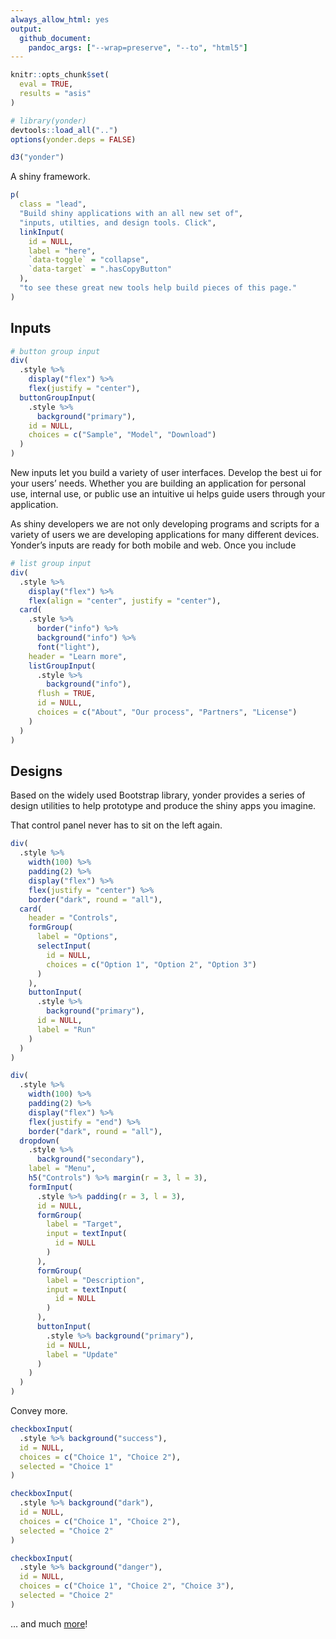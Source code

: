 ```yaml
---
always_allow_html: yes  
output: 
  github_document:
    pandoc_args: ["--wrap=preserve", "--to", "html5"]
---
```


```r
knitr::opts_chunk$set(
  eval = TRUE,
  results = "asis"
)

# library(yonder)
devtools::load_all("..")
options(yonder.deps = FALSE)
```

```r
d3("yonder")
```

<p class="lead">
A shiny framework.
</p>

```r
p(
  class = "lead",
  "Build shiny applications with an all new set of",
  "inputs, utilties, and design tools. Click",
  linkInput(
    id = NULL, 
    label = "here",
    `data-toggle` = "collapse",
    `data-target` = ".hasCopyButton"
  ),
  "to see these great new tools help build pieces of this page."
)
```

## Inputs

::: { .row } 
::: { .col-md-6 .col-12 }
```r
# button group input
div(
  .style %>% 
    display("flex") %>% 
    flex(justify = "center"),
  buttonGroupInput(
    .style %>% 
      background("primary"),
    id = NULL,
    choices = c("Sample", "Model", "Download")
  )
)
```
:::

::: { .col-md-6 .col-12 }
New inputs let you build a variety of user interfaces. Develop the best ui for
your users' needs. Whether you are building an application for personal use, 
internal use, or public use an intuitive ui helps guide users through your
application.
:::
:::

::: { .row }
::: { .col-md-6 .col-12 }
As shiny developers we are not only developing programs and scripts for a
variety of users we are developing applications for many different devices.
Yonder's inputs are ready for both mobile and web. Once you include 
:::

::: { .col-md-6 .col-12 }
```r
# list group input
div(
  .style %>% 
    display("flex") %>% 
    flex(align = "center", justify = "center"),
  card(
    .style %>% 
      border("info") %>% 
      background("info") %>% 
      font("light"),
    header = "Learn more",
    listGroupInput(
      .style %>% 
        background("info"),
      flush = TRUE,
      id = NULL,
      choices = c("About", "Our process", "Partners", "License")
    )
  )
)
```
:::
:::

## Designs

::: { .row }
::: { .col-12 }
Based on the widely used Bootstrap library, yonder provides a series of design
utilities to help prototype and produce the shiny apps you imagine. 
:::
:::

::: { .row }
::: { .col-4-md .col-12 }
That control panel never has to sit on the left again.
:::

::: { .col-8-md .col-12 }
```r
div(
  .style %>% 
    width(100) %>% 
    padding(2) %>% 
    display("flex") %>% 
    flex(justify = "center") %>% 
    border("dark", round = "all"),
  card(
    header = "Controls",
    formGroup(
      label = "Options",
      selectInput(
        id = NULL,
        choices = c("Option 1", "Option 2", "Option 3")
      )
    ),
    buttonInput(
      .style %>% 
        background("primary"),
      id = NULL,
      label = "Run"
    )
  )
)
```
:::
:::

::: { .row .mt-5 }
::: { .col-12 }
```r
div(
  .style %>% 
    width(100) %>% 
    padding(2) %>% 
    display("flex") %>% 
    flex(justify = "end") %>% 
    border("dark", round = "all"),
  dropdown(
    .style %>% 
      background("secondary"),
    label = "Menu",
    h5("Controls") %>% margin(r = 3, l = 3),
    formInput(
      .style %>% padding(r = 3, l = 3),
      id = NULL,
      formGroup(
        label = "Target",
        input = textInput(
          id = NULL
        )
      ),
      formGroup(
        label = "Description",
        input = textInput(
          id = NULL
        )
      ),
      buttonInput(
        .style %>% background("primary"),
        id = NULL,
        label = "Update"
      )
    )
  )
)
```
:::
:::

::: { .row }
::: { .col-md-4 .col-12 }
Convey more.
:::

::: { .col-md-8 .col-12 .d-flex .flex-row .justify-content-around }
```r
checkboxInput(
  .style %>% background("success"),
  id = NULL,
  choices = c("Choice 1", "Choice 2"),
  selected = "Choice 1"
)
```

```r
checkboxInput(
  .style %>% background("dark"),
  id = NULL,
  choices = c("Choice 1", "Choice 2"),
  selected = "Choice 2"
)
```

```r
checkboxInput(
  .style %>% background("danger"),
  id = NULL,
  choices = c("Choice 1", "Choice 2", "Choice 3"),
  selected = "Choice 2"
)
```
:::
:::

::: { .row }
::: { .col-12 .d-flex .justify-content-center }

::: { .display-4 }
... and much [more](reference/index.html)!
:::

:::
:::
